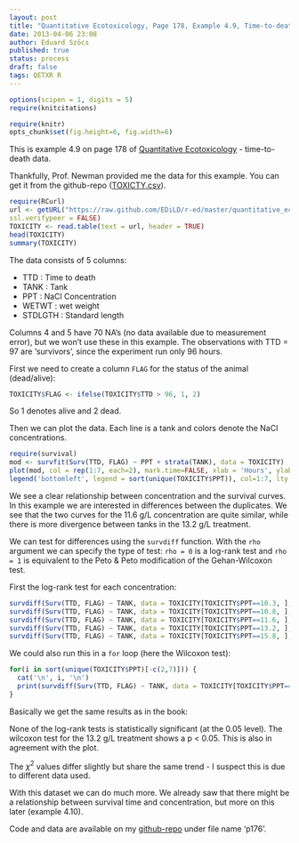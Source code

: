 ```yaml
---
layout: post
title: "Quantitative Ecotoxicology, Page 178, Example 4.9, Time-to-death"
date: 2013-04-06 23:08
author: Eduard Szöcs
published: true
status: process
draft: false
tags: QETXR R
---
```


```r
options(scipen = 1, digits = 5)
require(knitcitations)
```
```r
require(knitr)
opts_chunk$set(fig.height=6, fig.width=6)
```

This is example 4.9 on page 178 of [Quantitative Ecotoxicology](http://www.crcpress.com/product/isbn/9781439835647) - time-to-death data. 

Thankfully, Prof. Newman provided me the data for this example. You can get it from the github-repo ([TOXICTY.csv](https://raw.github.com/EDiLD/r-ed/master/quantitative_ecotoxicology/data/TOXICITY.csv)).

```r
require(RCurl)
url <- getURL("https://raw.github.com/EDiLD/r-ed/master/quantitative_ecotoxicology/data/TOXICITY.csv",
ssl.verifypeer = FALSE)
TOXICITY <- read.table(text = url, header = TRUE)
head(TOXICITY)
summary(TOXICITY)
```

The data consists of 5 columns:

* TTD   :     Time to death
* TANK  :     Tank
* PPT   :     NaCl Concentration
* WETWT :     wet weight
* STDLGTH :   Standard length

Columns 4 and 5 have 70 NA's (no data available due to measurement error), but we won't use these in this example. The observations with TTD = 97 are 'survivors', since the experiment run only 96 hours.


First we need to create a column `FLAG` for the status of the animal (dead/alive):
```r
TOXICITY$FLAG <- ifelse(TOXICITY$TTD > 96, 1, 2)
```
So 1 denotes alive and 2 dead.

Then we can plot the data. Each line is a tank and colors denote the NaCl concentrations.
```r
require(survival)
mod <- survfit(Surv(TTD, FLAG) ~ PPT + strata(TANK), data = TOXICITY)
plot(mod, col = rep(1:7, each=2), mark.time=FALSE, xlab = 'Hours', ylab = '% Survival')
legend('bottomleft', legend = sort(unique(TOXICITY$PPT)), col=1:7, lty = 1)
```

We see a clear relationship between concentration and the survival curves. In  this example we are interested in differences between the duplicates. We see that the two curves for the 11.6 g/L concentration are quite similar, while there is more divergence between tanks in the 13.2 g/L treatment.

We can test for differences using the `survdiff` function. With the `rho` argument we can specify the type of test: `rho = 0` is a log-rank test and `rho = 1` is equivalent to the Peto & Peto modification of the Gehan-Wilcoxon test.


First the log-rank test for each concentration:
```r
survdiff(Surv(TTD, FLAG) ~ TANK, data = TOXICITY[TOXICITY$PPT==10.3, ], rho = 0)
survdiff(Surv(TTD, FLAG) ~ TANK, data = TOXICITY[TOXICITY$PPT==10.8, ], rho = 0)
survdiff(Surv(TTD, FLAG) ~ TANK, data = TOXICITY[TOXICITY$PPT==11.6, ], rho = 0)
survdiff(Surv(TTD, FLAG) ~ TANK, data = TOXICITY[TOXICITY$PPT==13.2, ], rho = 0)
survdiff(Surv(TTD, FLAG) ~ TANK, data = TOXICITY[TOXICITY$PPT==15.8, ], rho = 0)
```


We could also run this in a `for` loop (here the Wilcoxon test):
```r
for(i in sort(unique(TOXICITY$PPT)[-c(2,7)])) {
  cat('\n', i, '\n')
  print(survdiff(Surv(TTD, FLAG) ~ TANK, data = TOXICITY[TOXICITY$PPT==i, ], rho = 1))
}
```

Basically we get the same results as in the book: 

None of the log-rank tests is statistically significant (at the 0.05 level).
The wilcoxon test for the 13.2 g/L treatment shows a p < 0.05. 
This is also in agreement with the plot.

The $\chi^2$ values differ slightly but share the same trend - I suspect this is due to different data used.

With this dataset we can do much more. We already saw that there might be a relationship between survival time and concentration, but more on this later (example 4.10).

Code and data are available on my [github-repo](https://github.com/EDiLD/r-ed/tree/master/quantitative_ecotoxicology) under file name 'p176'.



